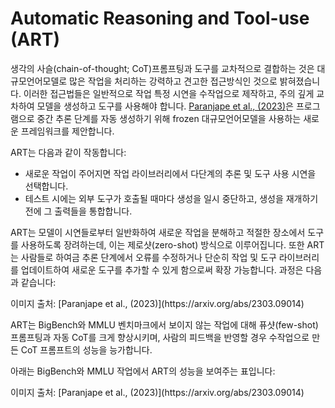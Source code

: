 # Automatic Reasoning and Tool-use (ART)


생각의 사슬(chain-of-thought; CoT)프롬프팅과 도구를 교차적으로 결합하는 것은 대규모언어모델로 많은 작업을 처리하는 강력하고 견고한 접근방식인 것으로 밝혀졌습니다. 이러한 접근법들은 일반적으로 작업 특정 시연을 수작업으로 제작하고, 주의 깊게 교차하여 모델을 생성하고 도구를 사용해야 합니다. [Paranjape et al., (2023)](https://arxiv.org/abs/2303.09014)은 프로그램으로 중간 추론 단계를 자동 생성하기 위해 frozen 대규모언어모델을 사용하는 새로운 프레임워크를 제안합니다.

ART는 다음과 같이 작동합니다:
- 새로운 작업이 주어지면 작업 라이브러리에서 다단계의 추론 및 도구 사용 시연을 선택합니다.
- 테스트 시에는 외부 도구가 호출될 때마다 생성을 일시 중단하고, 생성을 재개하기 전에 그 출력들을 통합합니다.

ART는 모델이 시연들로부터 일반화하여 새로운 작업을 분해하고 적절한 장소에서 도구를 사용하도록 
장려하는데, 이는 제로샷(zero-shot) 방식으로 이루어집니다. 또한 ART는 사람들로 하여금 추론 단계에서 오류를 수정하거나 단순히 작업 및 도구 라이브러리를 업데이트하여 새로운 도구를 추가할 수 있게 함으로써 확장 가능합니다. 과정은 다음과 같습니다:

<Screenshot src={ART} alt="ART" />
이미지 출처: [Paranjape et al., (2023)](https://arxiv.org/abs/2303.09014)

ART는 BigBench와 MMLU 벤치마크에서 보이지 않는 작업에 대해 퓨샷(few-shot) 프롬프팅과 자동 CoT를 크게 향상시키며, 사람의 피드백을 반영할 경우 수작업으로 만든 CoT 프롬프트의 성능을 능가합니다.

아래는 BigBench와 MMLU 작업에서 ART의 성능을 보여주는 표입니다:

<Screenshot src={ART2} alt="ART2" />
이미지 출처: [Paranjape et al., (2023)](https://arxiv.org/abs/2303.09014)